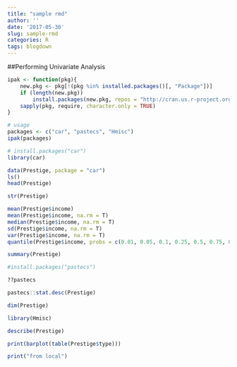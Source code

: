 ```yaml
---
title: "sample rmd"
author: ''
date: '2017-05-30'
slug: sample-rmd
categories: R
tags: blogdown
---
```


##Performing Univariate Analysis
```r
ipak <- function(pkg){
    new.pkg <- pkg[!(pkg %in% installed.packages()[, "Package"])]
    if (length(new.pkg)) 
        install.packages(new.pkg, repos = "http://cran.us.r-project.org", dependencies = TRUE)
    sapply(pkg, require, character.only = TRUE)
}

# usage
packages <- c("car", "pastecs", "Hmisc")
ipak(packages)
```

```r
# install.packages("car")
library(car)
```

```r
data(Prestige, package = "car")
ls()
head(Prestige)
```
```r
str(Prestige)
```


```r
mean(Prestige$income)
mean(Prestige$income, na.rm = T)
median(Prestige$income, na.rm = T)
sd(Prestige$income, na.rm = T)
var(Prestige$income, na.rm = T)
quantile(Prestige$income, probs = c(0.01, 0.05, 0.1, 0.25, 0.5, 0.75, 0.90, 0.95))
```

```r
summary(Prestige)
```

```r
#install.packages("pastecs")
```

```r
??pastecs
```

```r
pastecs::stat.desc(Prestige)
```


```r
dim(Prestige)
```

```r
library(Hmisc)
```


```r
describe(Prestige)
```

```r
print(barplot(table(Prestige$type)))
```
```r
print("from local")
```

